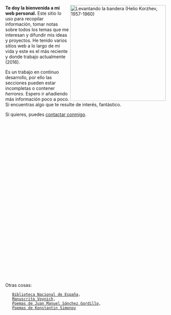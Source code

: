 {{header|1=Portada}}

<a href="images/levantando-la-bandera-helio-korzhev.jpg"><img src="images/levantando-la-bandera-helio-korzhev.jpg" width="300px" align="right" alt="Levantando la bandera (Helio Korzhev, 1957-1960)" title="Levantando la bandera (Helio Korzhev, 1957-1960)" /></a>
<!--<a href="images/pioneer10plaque.jpg"><img src="images/pioneer10plaque.jpg" width="300px" align="right" alt="Pioneer plaque" /></a>-->
<!--<iframe align="right" width="400" height="250" src="//www.youtube-nocookie.com/embed/eyU3bRy2x44?autoplay=1" frameborder="0"></iframe>-->
<!--<iframe align="right" width="400" height="250" src="//www.youtube-nocookie.com/embed/bg_6FYZVFd4?autoplay=1" frameborder="0"></iframe>-->

'''Te doy la bienvenida a mi web personal.''' Este sitio lo uso para recopilar información, tomar notas sobre todos los temas que me interesan y difundir mis ideas y proyectos. He tenido varios sitios web a lo largo de mi vida y este es el más reciente y donde trabajo actualmente (2016).

Es un trabajo en continuo desarrollo, por ello las secciones pueden estar incompletas o contener ''herrores''. Espero ir añadiendo más información poco a poco. Si encuentras algo que te resulte de interés, fantástico.

Si quieres, puedes [[contacto|contactar conmigo]].

<!--'''Welcome to my website!''' I use this place to compile information, take some notes about all topics of my interest and spread the word about my ideas and projects. This is a work in-progress, so sections may be incomplete or contain ''msitakes''. If you find anything of your interest, great. You can [[contacto|contact me]] if you want.-->

<p>
    {{button-blue|1=actividad.html|2=Actividad}}
    {{button-blue|1=activismo.html|2=Activismo}}
    {{button-grey|1=Anarquismo}}
    {{button-blue|1=arte.html|2=Arte}}
    {{button-blue|1=astronomia.html|2=Astronomía}}
    {{button-blue|1=audio.html|2=Audio}}
    {{button-blue|1=biblioteca.html|2=Biblioteca}}
    {{button-blue|1=cine.html|2=Cine}}
    {{button-grey|1=Comunismo}}
    <!--<a href="deporte.html">Deporte</a> | -->
    {{button-blue|1=bio/bio.html|2=Diccionario Biográfico}}
    {{button-grey|1=Diccionario Filosófico-Político}}
    {{button-blue|1=geo/geo.html|2=Diccionario Geográfico}}
    {{button-blue|1=documentales.html|2=Documentales}}
    {{button-blue|1=favoritas.html|2=Favoritas}}
    {{button-blue|1=feminismo.html|2=Feminismo}}
    {{button-blue|1=fotografia.html|2=Fotografía}}
    {{button-grey|1=Frases}}
    {{button-grey|1=Futuro}}
    <!--<a href="historia.html">Historia</a> | -->
    <!--Informática | -->
    {{button-blue|1=locapedias.html|2=Locapedias}}
    {{button-blue|1=medios.html|2=Medios}}
    {{button-blue|1=memoria.html|2=Memoria Histórica}}
    {{button-blue|1=musica.html|2=Música}}
    {{button-grey|1=Naturaleza}}
    {{button-blue|1=nostalgia.html|2=Nostalgia}}
    {{button-blue|1=preservacion-digital.html|2=Preservación digital}}
    {{button-blue|1=publicaciones.html|2=Publicaciones}}
    {{button-blue|1=series.html|2=Series}}
    {{button-blue|1=snail-mail.html|2=Snail mail}}
    {{button-grey|1=Software}}
    {{button-blue|1=viajes.html|2=Viajes}}
    {{button-blue|1=vuelta-a-espana/vuelta-a-espana.html|2=Vuelta a España}}
    {{button-blue|1=wikis.html|2=Wikis}}
</p>

<p>Otras cosas: 
    <a href="bne.html">Biblioteca Nacional de España</a>, 
    <a href="voynich.html">Manuscrito Voynich</a>, 
    <a href="gordillo.html">Poemas de Juan Manuel Sánchez Gordillo</a>, 
    <a href="simonov.html">Poemas de Konstantin Simonov</a>
</p>

<!--Actualizaciones:-->
<!--Buscador-->

<!--
== Anotaciones ==

<ul>
    <li><b></b> </li>

</ul>


<p>Ver más <a href="anotaciones.html">anotaciones</a>.</p>
-->

{{footer}}
